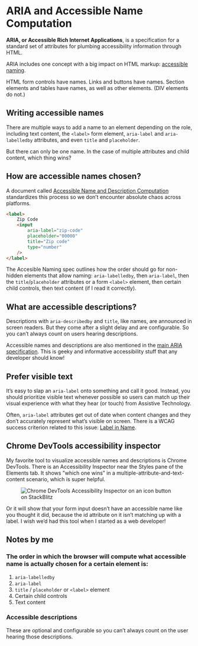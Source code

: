 # ARIA and Accessible Name Computation

**ARIA, or Accessible Rich Internet Applications**, is a specification for a
standard set of attributes for plumbing accessibility information through HTML.

ARIA includes one concept with a big impact on HTML markup:
[accessible naming](https://www.w3.org/WAI/ARIA/apg/practices/names-and-descriptions/).

HTML form controls have names. Links and buttons have names. Section elements
and tables have names, as well as other elements. (DIV elements do not.)

## Writing accessible names

There are multiple ways to add a name to an element depending on the role,
including text content, the `<label>` form element, `aria-label` and
`aria-labelledby` attributes, and even `title` and `placeholder`.

But there can only be one name. In the case of multiple attributes and child
content, which thing wins?

## How are accessible names chosen?

A document called
[Accessible Name and Description Computation](https://www.w3.org/TR/accname-1.2/)
standardizes this process so we don’t encounter absolute chaos across platforms.

```html
<label>
	Zip Code
	<input
		aria-label="zip-code"
		placeholder="00000"
		title="Zip code"
		type="number"
	/>
</label>
```

The Accesible Naming spec outlines how the order should go for non-hidden
elements that allow naming: `aria-labelledby`, then `aria-label`, then the
`title`/`placeholder` attributes or a form `<label>` element, then certain child
controls, then text content (if I read it correctly).

## What are accessible descriptions?

Descriptions with `aria-describedby` and `title`, like names, are announced in
screen readers. But they come after a slight delay and are configurable. So you
can’t always count on users hearing descriptions.

Accessible names and descriptions are also mentioned in the
[main ARIA specification](https://www.w3.org/TR/wai-aria-1.2/#namecalculation).
This is geeky and informative accessibility stuff that any developer should
know!

## Prefer visible text

It’s easy to slap an `aria-label` onto something and call it good. Instead, you
should prioritize visible text whenever possible so users can match up their
visual experience with what they hear (or touch) from Assistive Technology.

Often, `aria-label` attributes get out of date when content changes and they
don’t accurately represent what’s visible on screen. There is a WCAG success
criterion related to this issue:
[Label in Name](https://www.w3.org/WAI/WCAG22/Understanding/label-in-name.html).

## Chrome DevTools accessibility inspector

My favorite tool to visualize accessible names and descriptions is Chrome
DevTools. There is an Accessibility Inspector near the Styles pane of the
Elements tab. It shows ”which one wins” in a multiple-attribute-and-text-content
scenario, which is super helpful.

<figure className="my-6">
	<img
		src="/devtools-accessible-name.png"
		alt="Chrome DevTools Accessibility Inspector on an icon button on StackBlitz"
	/>
</figure>

Or it will show that your form input doesn’t have an accessible name like you
thought it did, because the id attribute on it isn’t matching up with a label. I
wish we’d had this tool when I started as a web developer!

## Notes by me

### The order in which the browser will compute what accessible name is actually chosen for a certain element is:

1. `aria-labelledby`
2. `aria-label`
3. `title` / `placeholder` or `<label>` element
4. Certain child controls
5. Text content

### Accessible descriptions

These are optional and configurable so you can’t always count on the user
hearing those descriptions.
